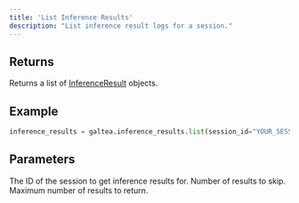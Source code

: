 ```yaml
---
title: 'List Inference Results'
description: "List inference result logs for a session."
---
```


## Returns
Returns a list of [InferenceResult](/concepts/inference-result) objects.

## Example
```python
inference_results = galtea.inference_results.list(session_id="YOUR_SESSION_ID")
```

## Parameters
<ResponseField name="session_id" type="string" required>
  The ID of the session to get inference results for.
</ResponseField>
<ResponseField name="offset" type="int" optional>
  Number of results to skip.
</ResponseField>
<ResponseField name="limit" type="int" optional>
  Maximum number of results to return.
</ResponseField>
